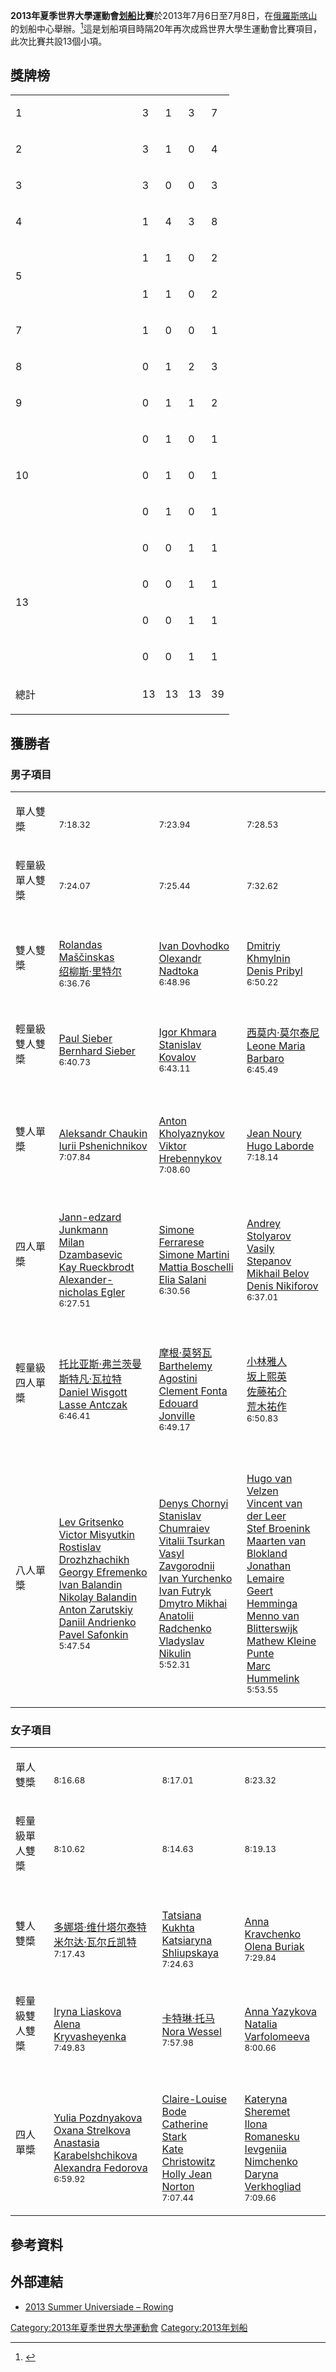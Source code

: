 {{noteTA
|1=zh-hans:赛艇; zh-tw:划船; zh-hk:賽艇;
}}
{{Infobox Universiade event
| event = 划船
| games = 2013 Summer
| image = [[File:Rowing_pictogram.svg|100px]]
| venue = 划船中心
| dates = {{Start date|2013|7|6}} – {{Start date|2013|7|8}}
| competitors = 
| nations = 
| teams = 
| governing_body = 
| win_value =
| gold = 
| goldNOC = 
| silver = 
| silverNOC = 
| bronze = 
| bronzeNOC = 
| prev = [[1993年夏季世界大學運動會划船比賽|1993]]
| next = [[2015年夏季世界大學運動會划船比賽|2015]]
}}
'''2013年夏季世界大學運動會[[划船|划船]]比賽'''於2013年7月6日至7月8日，在[[俄羅斯|俄羅斯]][[喀山|喀山]]的划船中心舉辦。<ref>{{cite web |url=http://kazan2013.ru:8080/uploads/technical_handbooks/en/Technical_Handbook_RO.pdf |title=2013 Summer Universiade – Rowing – Technical handbook |publisher=kazan2013.ru |accessdate=2013-06-12 |deadurl=yes |archiveurl=https://web.archive.org/web/20130921054246/http://kazan2013.ru:8080/uploads/technical_handbooks/en/Technical_Handbook_RO.pdf |archivedate=2013-09-21 }}</ref>這是划船項目時隔20年再次成爲世界大學生運動會比賽項目，此次比賽共設13個小項。

== 獎牌榜 ==
{| {{RankedMedalTable}}
|-
| 1 || align=left|{{flagIOC|RUS|2013年夏季世界大學運動會}} || 3 || 1 || 3 || 7
|-
| 2 || width=150 align=left|{{flagIOC|GER|2013年夏季世界大學運動會}} || 3 || 1 || 0 || 4
|-
| 3 || align=left|{{flagIOC|LTU|2013年夏季世界大學運動會}} || 3 || 0 || 0 || 3
|-
| 4 || align=left|{{flagIOC|UKR|2013年夏季世界大學運動會}} || 1 || 4 || 3 || 8
|-
| rowspan=2|5 || align=left|{{flagIOC|BLR|2013年夏季世界大學運動會}} || 1 || 1 || 0 || 2
|-
| align=left|{{flagIOC|RSA|2013年夏季世界大學運動會}} || 1 || 1 || 0 || 2 
|-
| 7 || align=left|{{flagIOC|AUT|2013年夏季世界大學運動會}} || 1 || 0 || 0 || 1
|-
| 8 || align=left|{{flagIOC|ITA|2013年夏季世界大學運動會}} || 0 || 1 || 2 || 3
|-
| 9 || align=left|{{flagIOC|FRA|2013年夏季世界大學運動會}} || 0 || 1 || 1 || 2 
|-
| rowspan=3|10 || align=left|{{flagIOC|CZE|2013年夏季世界大學運動會}} || 0 || 1 || 0 || 1
|-
| align=left|{{flagIOC|MEX|2013年夏季世界大學運動會}} || 0 || 1 || 0 || 1 
|-
| align=left|{{flagIOC|POL|2013年夏季世界大學運動會}} || 0 || 1 || 0 || 1
|-
| rowspan=4|13 || align=left|{{flagIOC|HUN|2013年夏季世界大學運動會}} || 0 || 0 || 1 || 1
|-
| align=left|{{flagIOC|JPN|2013年夏季世界大學運動會}} || 0 || 0 || 1 || 1
|-
| align=left|{{flagIOC|LAT|2013年夏季世界大學運動會}} || 0 || 0 || 1 || 1
|-
| align=left|{{flagIOC|NED|2013年夏季世界大學運動會}} || 0 || 0 || 1 || 1
|- class="sortbottom"
!colspan=2| 總計 || 13 || 13 || 13 || 39
|}

== 獲勝者 ==
=== 男子項目 ===
{| {{MedalistTable|type=項目|columns=1}}
|-
|單人雙槳<br>{{DetailsLink|2013年夏季世界大學運動會划船比賽 – 男子單人雙槳}}
| {{flagIOCathlete|[[明道加斯·格里什科尼斯|明道加斯·格里什科尼斯]]|LTU|2013年夏季世界大學運動會}}<br><small>7:18.32</small>
| {{flagIOCathlete|[[Patrick_Loliger|Patrick Loliger]]|MEX|2013年夏季世界大學運動會}}<br><small>7:23.94</small>
| {{flagIOCathlete|[[Sergiy_Gumennyi|Sergiy Gumennyi]]|UKR|2013年夏季世界大學運動會}}<br><small>7:28.53</small>  
|-
|輕量級單人雙槳<br>{{DetailsLink|2013年夏季世界大學運動會划船比賽 – 男子輕量級單人雙槳}}
| {{flagIOCathlete|[[Julius_Peschel|Julius Peschel]]|GER|2013年夏季世界大學運動會}}<br><small>7:24.07</small>
| {{flagIOCathlete|[[Jerzy_Kowalski|Jerzy Kowalski]]|POL|2013年夏季世界大學運動會}}<br><small>7:25.44</small>
| {{flagIOCathlete|[[Gabor_Csepregi|Gabor Csepregi]]|HUN|2013年夏季世界大學運動會}}<br><small>7:32.62</small> 
|-
|雙人雙槳<br>{{DetailsLink|2013年夏季世界大學運動會划船比賽 – 男子雙人雙槳}}
| {{flagIOC|LTU|2013年夏季世界大學運動會}}<br/>[[Rolandas_Maščinskas|Rolandas Maščinskas]]<br>[[绍柳斯·里特尔|绍柳斯·里特尔]]<br><small>6:36.76</small>
| {{flagIOC|UKR|2013年夏季世界大學運動會}}<br/>[[Ivan_Dovhodko|Ivan Dovhodko]]<br>[[Olexandr_Nadtoka|Olexandr Nadtoka]]<br><small>6:48.96</small>
| {{flagIOC|RUS|2013年夏季世界大學運動會}}<br/>[[Dmitriy_Khmylnin|Dmitriy Khmylnin]]<br>[[Denis_Pribyl|Denis Pribyl]]<br><small>6:50.22</small> 
|-
|輕量級雙人雙槳<br>{{DetailsLink|2013年夏季世界大學運動會划船比賽 – 男子輕量級雙人雙槳}}
| {{flagIOC|AUT|2013年夏季世界大學運動會}}<br/>[[Paul_Sieber|Paul Sieber]]<br>[[Bernhard_Sieber|Bernhard Sieber]]<br><small>6:40.73</small>
| {{flagIOC|UKR|2013年夏季世界大學運動會}}<br/>[[Igor_Khmara|Igor Khmara]]<br>[[Stanislav_Kovalov|Stanislav Kovalov]]<br><small>6:43.11</small>
| {{flagIOC|ITA|2013年夏季世界大學運動會}}<br/>[[西莫内·莫尔泰尼|西莫内·莫尔泰尼]]<br>[[Leone_Maria_Barbaro|Leone Maria Barbaro]]<br><small>6:45.49</small> 
|-bgcolor=#DDDDDD
|colspan=7|
|-
|雙人單槳<br>{{DetailsLink|2013年夏季世界大學運動會划船比賽 – 男子雙人單槳}}
| {{flagIOC|RUS|2013年夏季世界大學運動會}}<br/>[[Aleksandr_Chaukin|Aleksandr Chaukin]]<br>[[Iurii_Pshenichnikov|Iurii Pshenichnikov]]<br><small>7:07.84</small>
| {{flagIOC|UKR|2013年夏季世界大學運動會}}<br/>[[Anton_Kholyaznykov|Anton Kholyaznykov]]<br>[[Viktor_Hrebennykov|Viktor Hrebennykov]]<br><small>7:08.60</small>
| {{flagIOC|FRA|2013年夏季世界大學運動會}}<br/>[[Jean_Noury|Jean Noury]]<br>[[Hugo_Laborde|Hugo Laborde]]<br><small>7:18.14</small> 
|-
|四人單槳<br>{{DetailsLink|2013年夏季世界大學運動會划船比賽 – 男子四人單槳}}
| {{flagIOC|GER|2013年夏季世界大學運動會}}<br/>[[Jann-edzard_Junkmann|Jann-edzard Junkmann]]<br>[[Milan_Dzambasevic|Milan Dzambasevic]]<br>[[Kay_Rueckbrodt|Kay Rueckbrodt]]<br>[[Alexander-nicholas_Egler|Alexander-nicholas Egler]]<br><small>6:27.51</small>
| {{flagIOC|ITA|2013年夏季世界大學運動會}}<br/>[[Simone_Ferrarese|Simone Ferrarese]]<br>[[Simone_Martini|Simone Martini]]<br>[[Mattia_Boschelli|Mattia Boschelli]]<br>[[Elia_Salani|Elia Salani]]<br><small>6:30.56</small>
| {{flagIOC|RUS|2013年夏季世界大學運動會}}<br/>[[Andrey_Stolyarov|Andrey Stolyarov]]<br>[[Vasily_Stepanov|Vasily Stepanov]]<br>[[Mikhail_Belov|Mikhail Belov]]<br>[[Denis_Nikiforov|Denis Nikiforov]]<br><small>6:37.01</small> 
|-
|輕量級四人單槳<br>{{DetailsLink|2013年夏季世界大學運動會划船比賽 – 男子輕量級四人單槳}}
| {{flagIOC|GER|2013年夏季世界大學運動會}}<br/>[[托比亚斯·弗兰茨曼|托比亚斯·弗兰茨曼]]<br>[[斯特凡·瓦拉特|斯特凡·瓦拉特]]<br>[[Daniel_Wisgott|Daniel Wisgott]]<br>[[Lasse_Antczak|Lasse Antczak]]<br><small>6:46.41</small>
| {{flagIOC|FRA|2013年夏季世界大學運動會}}<br/>[[摩根·莫努瓦|摩根·莫努瓦]]<br>[[Barthelemy_Agostini|Barthelemy Agostini]]<br>[[Clement_Fonta|Clement Fonta]]<br>[[Edouard_Jonville|Edouard Jonville]]<br><small>6:49.17</small>
| {{flagIOC|JPN|2013年夏季世界大學運動會}}<br/>[[小林雅人|小林雅人]]<br>[[坂上熙英|坂上熙英]]<br>[[佐藤祐介|佐藤祐介]]<br>[[荒木祐作|荒木祐作]]<br><small>6:50.83</small> 
|-bgcolor=#DDDDDD
|colspan=7|
|-
|八人單槳<br>{{DetailsLink|2013年夏季世界大學運動會划船比賽 – 男子八人單槳}}
| {{flagIOC|RUS|2013年夏季世界大學運動會}}<br/>[[Lev_Gritsenko|Lev Gritsenko]]<br>[[Victor_Misyutkin|Victor Misyutkin]]<br>[[Rostislav_Drozhzhachikh|Rostislav Drozhzhachikh]]<br>[[Georgy_Efremenko|Georgy Efremenko]]<br>[[Ivan_Balandin|Ivan Balandin]]<br>[[Nikolay_Balandin|Nikolay Balandin]]<br>[[Anton_Zarutskiy|Anton Zarutskiy]]<br>[[Daniil_Andrienko|Daniil Andrienko]]<br>[[Pavel_Safonkin|Pavel Safonkin]]<br><small>5:47.54</small> 
| {{flagIOC|UKR|2013年夏季世界大學運動會}}<br/>[[Denys_Chornyi|Denys Chornyi]]<br>[[Stanislav_Chumraiev|Stanislav Chumraiev]]<br>[[Vitalii_Tsurkan|Vitalii Tsurkan]]<br>[[Vasyl_Zavgorodnii|Vasyl Zavgorodnii]]<br>[[Ivan_Yurchenko|Ivan Yurchenko]]<br>[[Ivan_Futryk|Ivan Futryk]]<br>[[Dmytro_Mikhai|Dmytro Mikhai]]<br>[[Anatolii_Radchenko|Anatolii Radchenko]]<br>[[Vladyslav_Nikulin|Vladyslav Nikulin]]<br><small>5:52.31</small>
| {{flagIOC|NED|2013年夏季世界大學運動會}}<br/>[[Hugo_van_Velzen|Hugo van Velzen]]<br>[[Vincent_van_der_Leer|Vincent van der Leer]]<br>[[Stef_Broenink|Stef Broenink]]<br>[[Maarten_van_Blokland|Maarten van Blokland]]<br>[[Jonathan_Lemaire|Jonathan Lemaire]]<br>[[Geert_Hemminga|Geert Hemminga]]<br>[[Menno_van_Blitterswijk|Menno van Blitterswijk]]<br>[[Mathew_Kleine_Punte|Mathew Kleine Punte]]<br>[[Marc_Hummelink|Marc Hummelink]]<br><small>5:53.55</small>
|}

=== 女子項目 ===
{| {{MedalistTable|type=項目|columns=1}}
|-
|單人雙槳<br>{{DetailsLink|2013年夏季世界大學運動會划船比賽 – 女子單人雙槳}}
| {{flagIOCathlete|[[Nataliia_Dovgodko|Nataliia Dovgodko]]|UKR|2013年夏季世界大學運動會}}<br><small>8:16.68</small>
| {{flagIOCathlete|[[Jitka_Antosova|Jitka Antosova]]|CZE|2013年夏季世界大學運動會}}<br><small>8:17.01</small>
| {{flagIOCathlete|[[Elza_Gulbe|Elza Gulbe]]|LAT|2013年夏季世界大學運動會}}<br><small>8:23.32</small> 
|-
|輕量級單人雙槳<br>{{DetailsLink|2013年夏季世界大學運動會划船比賽 – 女子輕量級單人雙槳}}
| {{flagIOCathlete|[[Kirsten_Michelle_McCann|Kirsten Michelle McCann]]|RSA|2013年夏季世界大學運動會}}<br><small>8:10.62</small>
| {{flagIOCathlete|[[Olga_Arkadova|Olga Arkadova]]|RUS|2013年夏季世界大學運動會}}<br><small>8:14.63</small>
| {{flagIOCathlete|[[埃莱奥诺拉·特里韦拉|埃莱奥诺拉·特里韦拉]]|ITA|2013年夏季世界大學運動會}}<br><small>8:19.13</small> 
|-
|雙人雙槳<br>{{DetailsLink|2013年夏季世界大學運動會划船比賽 – 女子雙人雙槳}}
| {{flagIOC|LTU|2013年夏季世界大學運動會}}<br/>[[多娜塔·维什塔尔泰特|多娜塔·维什塔尔泰特]]<br>[[米尔达·瓦尔丘凯特|米尔达·瓦尔丘凯特]]<br><small>7:17.43</small>
| {{flagIOC|BLR|2013年夏季世界大學運動會}}<br/>[[Tatsiana_Kukhta|Tatsiana Kukhta]]<br>[[Katsiaryna_Shliupskaya|Katsiaryna Shliupskaya]]<br><small>7:24.63</small>
| {{flagIOC|UKR|2013年夏季世界大學運動會}}<br/>[[Anna_Kravchenko|Anna Kravchenko]]<br>[[Olena_Buriak|Olena Buriak]]<br><small>7:29.84</small>
|-
|輕量級雙人雙槳<br>{{DetailsLink|2013年夏季世界大學運動會划船比賽 – 女子輕量級雙人雙槳}}
| {{flagIOC|BLR|2013年夏季世界大學運動會}}<br/>[[Iryna_Liaskova|Iryna Liaskova]]<br>[[Alena_Kryvasheyenka|Alena Kryvasheyenka]]<br><small>7:49.83</small>
| {{flagIOC|GER|2013年夏季世界大學運動會}}<br/>[[卡特琳·托马|卡特琳·托马]]<br>[[Nora_Wessel|Nora Wessel]]<br><small>7:57.98</small>
| {{flagIOC|RUS|2013年夏季世界大學運動會}}<br/>[[Anna_Yazykova|Anna Yazykova]]<br>[[Natalia_Varfolomeeva|Natalia Varfolomeeva]]<br><small>8:00.66</small>
|-bgcolor=#DDDDDD
|colspan=7|
|-
|四人單槳<br>{{DetailsLink|2013年夏季世界大學運動會划船比賽 – 女子四人單槳}}
| {{flagIOC|RUS|2013年夏季世界大學運動會}}<br/>[[Yulia_Pozdnyakova|Yulia Pozdnyakova]]<br>[[Oxana_Strelkova|Oxana Strelkova]]<br>[[Anastasia_Karabelshchikova|Anastasia Karabelshchikova]]<br>[[Alexandra_Fedorova|Alexandra Fedorova]]<br><small>6:59.92</small>
| {{flagIOC|RSA|2013年夏季世界大學運動會}}<br/>[[Claire-Louise_Bode|Claire-Louise Bode]]<br>[[Catherine_Stark|Catherine Stark]]<br>[[Kate_Christowitz|Kate Christowitz]]<br>[[Holly_Jean_Norton|Holly Jean Norton]]<br><small>7:07.44</small>
| {{flagIOC|UKR|2013年夏季世界大學運動會}}<br/>[[Kateryna_Sheremet|Kateryna Sheremet]]<br>[[Ilona_Romanesku|Ilona Romanesku]]<br>[[Ievgeniia_Nimchenko|Ievgeniia Nimchenko]]<br>[[Daryna_Verkhogliad|Daryna Verkhogliad]]<br><small>7:09.66</small>  
|}

== 參考資料 ==
{{reflist}}

== 外部連結 ==
* [https://web.archive.org/web/20130613203605/http://kazan2013.ru/en/sports/10017 2013 Summer Universiade – Rowing] {{en icon}}

{{2013年夏季世界大學運動會比賽項目}}
{{夏季世界大學運動會划船比賽}}

[[Category:2013年夏季世界大學運動會|Category:2013年夏季世界大學運動會]]
[[Category:2013年划船|Category:2013年划船]]